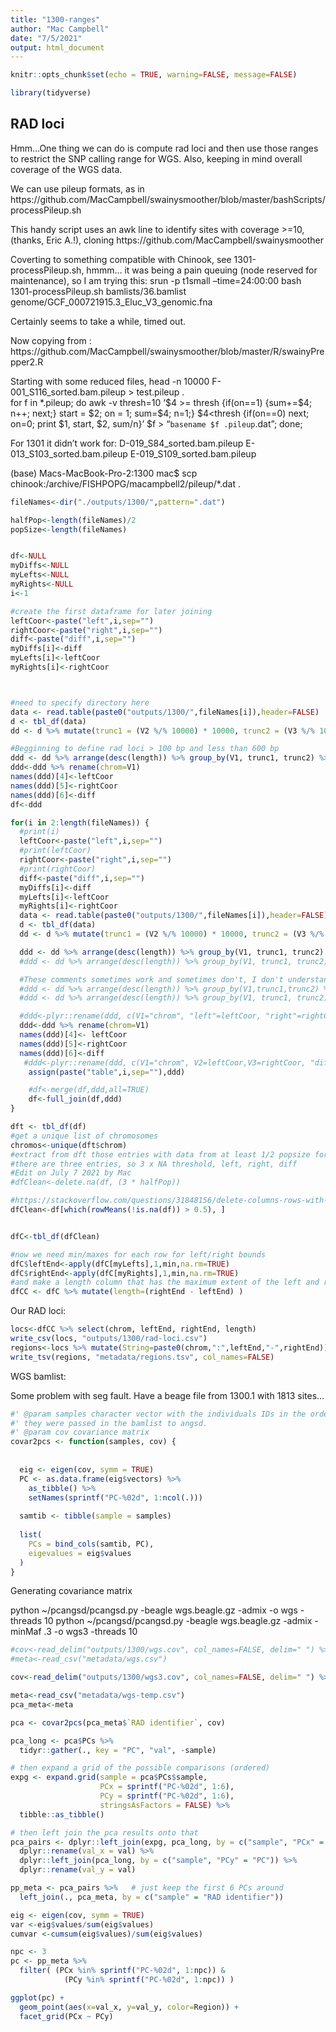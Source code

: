 ```yaml
---
title: "1300-ranges"
author: "Mac Campbell"
date: "7/5/2021"
output: html_document
---
```


```r
knitr::opts_chunk$set(echo = TRUE, warning=FALSE, message=FALSE)
```

```r
library(tidyverse)
```

## RAD loci
Hmm...One thing we can do is compute rad loci and then use those ranges to restrict the SNP calling range for WGS. Also, keeping in mind overall coverage of the WGS data.

We can use pileup formats, as in https://github.com/MacCampbell/swainysmoother/blob/master/bashScripts/processPileup.sh

This handy script uses an awk line to identify sites with coverage >=10, (thanks, Eric A.!), cloning https://github.com/MacCampbell/swainysmoother

Coverting to something compatible with Chinook, see 1301-processPileup.sh, hmmm... it was being a pain queuing (node reserved for maintenance), so I am trying this:
srun -p t1small --time=24:00:00 bash 1301-processPileup.sh bamlists/36.bamlist genome/GCF_000721915.3_Eluc_V3_genomic.fna

Certainly seems to take a while, timed out.

Now copying from : https://github.com/MacCampbell/swainysmoother/blob/master/R/swainyPrepper2.R

Starting with some reduced files, head -n 10000 F-001_S116_sorted.bam.pileup > test.pileup
.     
for f in *.pileup; do awk -v thresh=10 '$4 >= thresh {if(on==1) {sum+=$4; n++; next;}  start = $2; on = 1; sum=$4; n=1;} $4<thresh {if(on==0) next; on=0; print $1, start, $2, sum/n}' $f > "`basename $f .pileup`.dat";   done;

For 1301 it didn't work for:
D-019_S84_sorted.bam.pileup
E-013_S103_sorted.bam.pileup
E-019_S109_sorted.bam.pileup

(base) Macs-MacBook-Pro-2:1300 mac$ scp chinook:/archive/FISHPOPG/macampbell2/pileup/*.dat .   

```r
fileNames<-dir("./outputs/1300/",pattern=".dat")

halfPop<-length(fileNames)/2
popSize<-length(fileNames)


df<-NULL
myDiffs<-NULL
myLefts<-NULL
myRights<-NULL
i<-1

#create the first dataframe for later joining
leftCoor<-paste("left",i,sep="")
rightCoor<-paste("right",i,sep="")
diff<-paste("diff",i,sep="")
myDiffs[i]<-diff
myLefts[i]<-leftCoor
myRights[i]<-rightCoor



#need to specify directory here
data <- read.table(paste0("outputs/1300/",fileNames[i]),header=FALSE)
d <- tbl_df(data)
dd <- d %>% mutate(trunc1 = (V2 %/% 10000) * 10000, trunc2 = (V3 %/% 10000) * 10000, length = V3 - V2)

#Begginning to define rad loci > 100 bp and less than 600 bp
ddd <- dd %>% arrange(desc(length)) %>% group_by(V1, trunc1, trunc2) %>% summarise(left = min(V2), right = max(V3)) %>% mutate(diff = right - left) %>% filter(diff >100 & diff < 600)
ddd<-ddd %>% rename(chrom=V1)
names(ddd)[4]<-leftCoor
names(ddd)[5]<-rightCoor
names(ddd)[6]<-diff
df<-ddd

for(i in 2:length(fileNames)) {
  #print(i)
  leftCoor<-paste("left",i,sep="")
  #print(leftCoor)
  rightCoor<-paste("right",i,sep="")
  #print(rightCoor)
  diff<-paste("diff",i,sep="")
  myDiffs[i]<-diff
  myLefts[i]<-leftCoor
  myRights[i]<-rightCoor
  data <- read.table(paste0("outputs/1300/",fileNames[i]),header=FALSE)
  d <- tbl_df(data)
  dd <- d %>% mutate(trunc1 = (V2 %/% 10000) * 10000, trunc2 = (V3 %/% 10000) * 10000, length = V3 - V2)

  ddd <- dd %>% arrange(desc(length)) %>% group_by(V1, trunc1, trunc2) %>% summarise(left = min(V2), right = max(V3)) %>% mutate(diff = right - left) %>% filter(diff >100 & diff < 600)
  #ddd <- dd %>% arrange(desc(length)) %>% group_by(V1, trunc1, trunc2) %>% rename_("left" = "V2", "right" = "V3") %>% mutate(diff = right - left) %>% filter(diff >150 & diff < 600)

  #These comments sometimes work and sometimes don't, I don't understand why. Line 68 and 75 that is. I think it has to do with plyr and dplyr
  #ddd <- dd %>% arrange(desc(length)) %>% group_by(V1,trunc1,trunc2) %>% mutate(diff = V3 - V2) %>% filter(diff > 100 & diff < 600)
  #ddd <- dd %>% arrange(desc(length)) %>% group_by(V1, trunc1, trunc2) %>% rename_("left" = "V2", "right"="V3") %>% mutate(diff = right - left) %>% filter(diff >150 & diff < 600)

  #ddd<-plyr::rename(ddd, c(V1="chrom", "left"=leftCoor, "right"=rightCoor,"diff"=diff))
  ddd<-ddd %>% rename(chrom=V1)
  names(ddd)[4]<- leftCoor
  names(ddd)[5]<-rightCoor
  names(ddd)[6]<-diff
   #ddd<-plyr::rename(ddd, c(V1="chrom", V2=leftCoor,V3=rightCoor, "diff"=diff))
    assign(paste("table",i,sep=""),ddd)

    #df<-merge(df,ddd,all=TRUE)
    df<-full_join(df,ddd)
}

dft <- tbl_df(df)
#get a unique list of chromosomes
chromos<-unique(dft$chrom)
#extract from dft those entries with data from at least 1/2 popsize for all diff columns
#there are three entries, so 3 x NA threshold, left, right, diff
#Edit on July 7 2021 by Mac
#dfClean<-delete.na(df, (3 * halfPop))

#https://stackoverflow.com/questions/31848156/delete-columns-rows-with-more-than-x-missing
dfClean<-df[which(rowMeans(!is.na(df)) > 0.5), ]


dfC<-tbl_df(dfClean)

#now we need min/maxes for each row for left/right bounds
dfC$leftEnd<-apply(dfC[myLefts],1,min,na.rm=TRUE)
dfC$rightEnd<-apply(dfC[myRights],1,min,na.rm=TRUE)
#and make a length column that has the maximum extent of the left and right bounds
dfCC <- dfC %>% mutate(length=(rightEnd - leftEnd) )

```

Our RAD loci:
```r
locs<-dfCC %>% select(chrom, leftEnd, rightEnd, length)
write_csv(locs, "outputs/1300/rad-loci.csv")
regions<-locs %>% mutate(String=paste0(chrom,":",leftEnd,"-",rightEnd)) %>% select(String)
write_tsv(regions, "metadata/regions.tsv", col_names=FALSE)
```

WGS bamlist:

Some problem with seg fault. Have a beage file from 1300.1 with 1813 sites...

```r
#' @param samples character vector with the individuals IDs in the order in which
#' they were passed in the bamlist to angsd.
#' @param cov covariance matrix
covar2pcs <- function(samples, cov) {
  
  
  eig <- eigen(cov, symm = TRUE)
  PC <- as.data.frame(eig$vectors) %>%
    as_tibble() %>%
    setNames(sprintf("PC-%02d", 1:ncol(.)))
  
  samtib <- tibble(sample = samples)
  
  list(
    PCs = bind_cols(samtib, PC),
    eigevalues = eig$values
  )
}
```

Generating covariance matrix

python ~/pcangsd/pcangsd.py -beagle wgs.beagle.gz -admix -o wgs -threads 10
python ~/pcangsd/pcangsd.py -beagle wgs.beagle.gz -admix -minMaf .3 -o wgs3 -threads 10

```r
#cov<-read_delim("outputs/1300/wgs.cov", col_names=FALSE, delim=" ") %>% as.matrix()
#meta<-read_csv("metadata/wgs.csv")

cov<-read_delim("outputs/1300/wgs3.cov", col_names=FALSE, delim=" ") %>% as.matrix()

meta<-read_csv("metadata/wgs-temp.csv")
pca_meta<-meta
```

```r
pca <- covar2pcs(pca_meta$`RAD identifier`, cov)

pca_long <- pca$PCs %>%
  tidyr::gather(., key = "PC", "val", -sample)

# then expand a grid of the possible comparisons (ordered)
expg <- expand.grid(sample = pca$PCs$sample,
                    PCx = sprintf("PC-%02d", 1:6),
                    PCy = sprintf("PC-%02d", 1:6),
                    stringsAsFactors = FALSE) %>%
  tibble::as_tibble()

# then left join the pca results onto that
pca_pairs <- dplyr::left_join(expg, pca_long, by = c("sample", "PCx" = "PC")) %>%
  dplyr::rename(val_x = val) %>%
  dplyr::left_join(pca_long, by = c("sample", "PCy" = "PC")) %>%
  dplyr::rename(val_y = val)

pp_meta <- pca_pairs %>%   # just keep the first 6 PCs around
  left_join(., pca_meta, by = c("sample" = "RAD identifier")) 
```

```r
eig <- eigen(cov, symm = TRUE)
var <-eig$values/sum(eig$values)
cumvar <-cumsum(eig$values)/sum(eig$values)
```


```r

npc <- 3
pc <- pp_meta %>%
  filter( (PCx %in% sprintf("PC-%02d", 1:npc)) & 
            (PCy %in% sprintf("PC-%02d", 1:npc)) )
```

```r
ggplot(pc) +
  geom_point(aes(x=val_x, y=val_y, color=Region)) +
  facet_grid(PCx ~ PCy)
```
